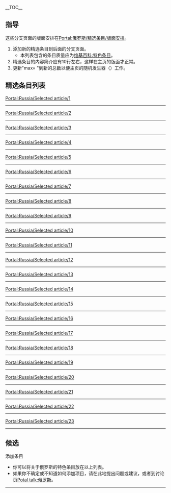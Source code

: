 __TOC__
== 指导 ==
这些分支页面的版面安排在[[Portal:俄罗斯/精选条目/版面安排|Portal:俄罗斯/精选条目/版面安排]]。
#添加新的精选条目到后面的分支页面。
#*本列表包含的条目质量应为[[维基百科:特色条目|维基百科:特色条目]]。
# 精选条目的内容简介应有10行左右，这样在主页的版面才正常。
# 更新"max= "到新的总数以便主页的随机发生器（{{tl|Random portal component}}）工作。

== 精选条目列表 ==
[[Portal:Russia/Selected_article/1|Portal:Russia/Selected article/1]] <br />
{{Portal:Russia/Selected article/1}}
----
[[Portal:Russia/Selected_article/2|Portal:Russia/Selected article/2]] <br />
{{Portal:Russia/Selected article/2}}
----
[[Portal:Russia/Selected_article/3|Portal:Russia/Selected article/3]] <br />
{{Portal:Russia/Selected article/3}}
----
[[Portal:Russia/Selected_article/4|Portal:Russia/Selected article/4]] <br />
{{Portal:Russia/Selected article/4}}
----
[[Portal:Russia/Selected_article/5|Portal:Russia/Selected article/5]] <br />
{{Portal:Russia/Selected article/5}}
----
[[Portal:Russia/Selected_article/6|Portal:Russia/Selected article/6]] <br />
{{Portal:Russia/Selected article/6}}
----
[[Portal:Russia/Selected_article/7|Portal:Russia/Selected article/7]] <br />
{{Portal:Russia/Selected article/7}}
----
[[Portal:Russia/Selected_article/8|Portal:Russia/Selected article/8]] <br />
{{Portal:Russia/Selected article/8}}
----
[[Portal:Russia/Selected_article/9|Portal:Russia/Selected article/9]] <br />
{{Portal:Russia/Selected article/9}}
----
[[Portal:Russia/Selected_article/10|Portal:Russia/Selected article/10]] <br />
{{Portal:Russia/Selected article/10}}
----
[[Portal:Russia/Selected_article/11|Portal:Russia/Selected article/11]] <br />
{{Portal:Russia/Selected article/11}}
----
[[Portal:Russia/Selected_article/12|Portal:Russia/Selected article/12]] <br />
{{Portal:Russia/Selected article/12}}
----
[[Portal:Russia/Selected_article/13|Portal:Russia/Selected article/13]] <br />
{{Portal:Russia/Selected article/13}}
----
[[Portal:Russia/Selected_article/14|Portal:Russia/Selected article/14]] <br />
{{Portal:Russia/Selected article/14}}
----
[[Portal:Russia/Selected_article/15|Portal:Russia/Selected article/15]] <br />
{{Portal:Russia/Selected article/15}}
----
[[Portal:Russia/Selected_article/16|Portal:Russia/Selected article/16]] <br />
{{Portal:Russia/Selected article/16}}
----
[[Portal:Russia/Selected_article/17|Portal:Russia/Selected article/17]] <br />
{{Portal:Russia/Selected article/17}}
----
[[Portal:Russia/Selected_article/18|Portal:Russia/Selected article/18]] <br />
{{Portal:Russia/Selected article/18}}
----
[[Portal:Russia/Selected_article/19|Portal:Russia/Selected article/19]] <br />
{{Portal:Russia/Selected article/19}}
----
[[Portal:Russia/Selected_article/20|Portal:Russia/Selected article/20]] <br />
{{Portal:Russia/Selected article/20}}
----
[[Portal:Russia/Selected_article/21|Portal:Russia/Selected article/21]] <br />
{{Portal:Russia/Selected article/21}}
----
[[Portal:Russia/Selected_article/22|Portal:Russia/Selected article/22]] <br />
{{Portal:Russia/Selected article/22}}
----
[[Portal:Russia/Selected_article/23|Portal:Russia/Selected article/23]] <br />
{{Portal:Russia/Selected article/23}}
----

== 候选 ==
;添加条目
*你可以将关于俄罗斯的特色条目放在以上列表。
*如果你不确定或不知道如何添加项目，请在此地提出问题或建议，或者到讨论页[[Potal_talk:俄罗斯|Potal talk:俄罗斯]]。
----

[[分类:俄罗斯主题|{{SUBPAGENAME}}]]